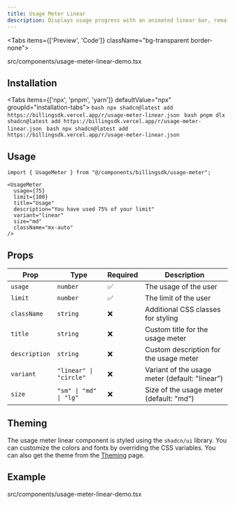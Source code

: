 ```yaml
---
title: Usage Meter Linear
description: Displays usage progress with an animated linear bar, remaining quota, status badges, and size variants.
---
```


<Tabs items={['Preview', 'Code']} className="bg-transparent border-none">
  <Tab value="Preview" className="border-none bg-transparent p-0 mt-3">
    <PreviewComponents registryName="usage-meter-linear">
      <UsageMeterLinearDemo />
    </PreviewComponents>
  </Tab>

  <Tab value="Code" className="mt-3">
  <include cwd lang="tsx" meta='title="src/components/usage-meter-linear-demo.tsx"'>src/components/usage-meter-linear-demo.tsx</include>

  </Tab>
</Tabs>

## Installation

<Tabs items={['npx', 'pnpm', 'yarn']} defaultValue="npx" groupId="installation-tabs">
  <Tab value="npx">
    ```bash
    npx shadcn@latest add https://billingsdk.vercel.app/r/usage-meter-linear.json
    ```
  </Tab>
  <Tab value="pnpm">
    ```bash
    pnpm dlx shadcn@latest add https://billingsdk.vercel.app/r/usage-meter-linear.json
    ```
  </Tab>
  <Tab value="yarn">
    ```bash
    npx shadcn@latest add https://billingsdk.vercel.app/r/usage-meter-linear.json
    ```
  </Tab>
</Tabs>

## Usage

```tsx
import { UsageMeter } from "@/components/billingsdk/usage-meter";
```
```tsx
<UsageMeter
  usage={75}
  limit={100}
  title="Usage"
  description="You have used 75% of your limit"
  variant="linear"
  size="md"
  className="mx-auto"
/>
```

## Props

| Prop | Type | Required | Description |
|------|------|----------|-------------|
| `usage` | `number` | ✅ | The usage of the user |
| `limit` | `number` | ✅ | The limit of the user |
| `className` | `string` | ❌ | Additional CSS classes for styling |
| `title` | `string` | ❌ | Custom title for the usage meter |
| `description` | `string` | ❌ | Custom description for the usage meter |
| `variant` | `"linear" \| "circle"` | ❌ | Variant of the usage meter (default: "linear") |
| `size` | `"sm" \| "md" \| "lg"` | ❌ | Size of the usage meter (default: "md") |

## Theming

The usage meter linear component is styled using the `shadcn/ui` library. You can customize the colors and fonts by overriding the CSS variables. You can also get the theme from the [Theming](/docs/theming) page.


## Example
<include cwd lang="tsx" meta='title="src/components/usage-meter-linear-demo.tsx"'>src/components/usage-meter-linear-demo.tsx</include>
